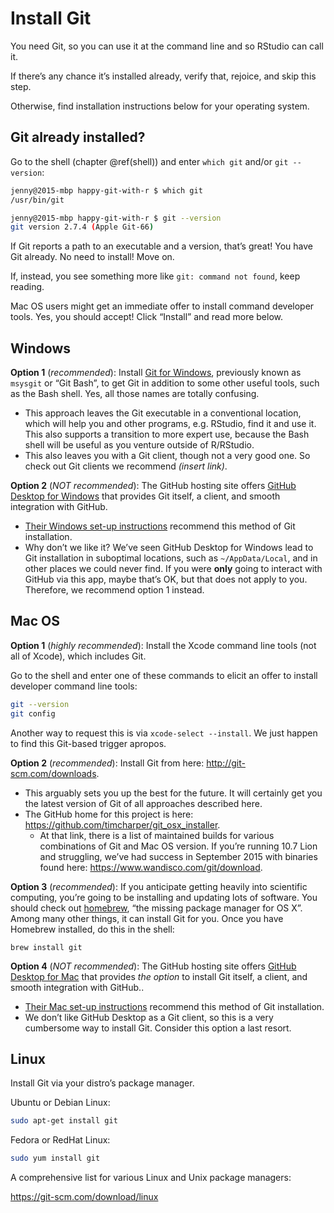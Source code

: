 # Install Git {#install-git}

You need Git, so you can use it at the command line and so RStudio can call it.

If there's any chance it's installed already, verify that, rejoice, and skip this step.

Otherwise, find installation instructions below for your operating system.

## Git already installed?

Go to the shell (chapter \@ref(shell)) and enter `which git` and/or `git --version`:

``` bash
jenny@2015-mbp happy-git-with-r $ which git
/usr/bin/git

jenny@2015-mbp happy-git-with-r $ git --version
git version 2.7.4 (Apple Git-66)
```

If Git reports a path to an executable and a version, that's great! You have Git already. No need to install! Move on.

If, instead, you see something more like `git: command not found`, keep reading.

Mac OS users might get an immediate offer to install command developer tools. Yes, you should accept! Click "Install" and read more below.

## Windows

**Option 1** (*recommended*): Install [Git for Windows](https://git-for-windows.github.io/), previously known as `msysgit` or "Git Bash", to get Git in addition to some other useful tools, such as the Bash shell. Yes, all those names are totally confusing.

  * This approach leaves the Git executable in a conventional location, which will help you and other programs, e.g. RStudio, find it and use it. This also supports a transition to more expert use, because the Bash shell will be useful as you venture outside of R/RStudio.
  * This also leaves you with a Git client, though not a very good one. So check out Git clients we recommend *(insert link)*.
  
**Option 2** (*NOT recommended*): The GitHub hosting site offers [GitHub Desktop for Windows](https://desktop.github.com/) that provides Git itself, a client, and smooth integration with GitHub.

  * [Their Windows set-up instructions](https://help.github.com/articles/set-up-git#platform-windows) recommend this method of Git installation.
  * Why don't we like it? We've seen GitHub Desktop for Windows lead to Git installation in suboptimal locations, such as `~/AppData/Local`, and in other places we could never find. If you were __only__ going to interact with GitHub via this app, maybe that's OK, but that does not apply to you. Therefore, we recommend option 1 instead.

## Mac OS

**Option 1** (*highly recommended*): Install the Xcode command line tools (not all of Xcode), which includes Git.

Go to the shell and enter one of these commands to elicit an offer to install developer command line tools:

``` bash
git --version
git config
```

Another way to request this is via `xcode-select --install`. We just happen to find this Git-based trigger apropos.

**Option 2** (*recommended*): Install Git from here: <http://git-scm.com/downloads>.

  * This arguably sets you up the best for the future. It will certainly get you the latest version of Git of all approaches described here.
  * The GitHub home for this project is here: <https://github.com/timcharper/git_osx_installer>.
    - At that link, there is a list of maintained builds for various combinations of Git and Mac OS version. If you're running 10.7 Lion and struggling, we've had success in September 2015 with binaries found here: <https://www.wandisco.com/git/download>. 

**Option 3** (*recommended*): If you anticipate getting heavily into scientific computing, you're going to be installing and updating lots of software. You should check out [homebrew](http://brew.sh), "the missing package manager for OS X". Among many other things, it can install Git for you. Once you have Homebrew installed, do this in the shell:

```
brew install git
```

**Option 4** (*NOT recommended*): The GitHub hosting site offers [GitHub Desktop for Mac](https://desktop.github.com/) that provides *the option* to install Git itself, a client, and smooth integration with GitHub..

  * [Their Mac set-up instructions](https://help.github.com/articles/set-up-git#platform-mac) recommend this method of Git installation.
  * We don't like GitHub Desktop as a Git client, so this is a very cumbersome way to install Git. Consider this option a last resort.

## Linux

Install Git via your distro's package manager.

Ubuntu or Debian Linux:

```sh
sudo apt-get install git
```

Fedora or RedHat Linux:

```sh
sudo yum install git
```

A comprehensive list for various Linux and Unix package managers:

<https://git-scm.com/download/linux>
